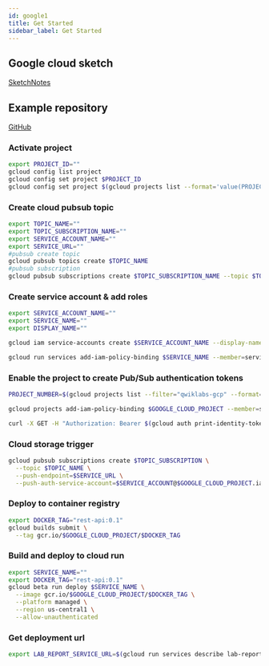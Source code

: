 ```yaml
---
id: google1
title: Get Started
sidebar_label: Get Started
---
```


## Google cloud sketch
[SketchNotes](https://thecloudgirl.dev/)   

## Example repository
[GitHub](https://github.com/rosera/pet-theory.git)

### Activate project

```bash
export PROJECT_ID=""
gcloud config list project
gcloud config set project $PROJECT_ID
gcloud config set project $(gcloud projects list --format='value(PROJECT_ID)' --filter='qwiklabs-gcp')
```

### Create cloud pubsub topic
```bash
export TOPIC_NAME=""
export TOPIC_SUBSCRIPTION_NAME=""
export SERVICE_ACCOUNT_NAME=""
export SERVICE_URL=""
#pubsub create topic
gcloud pubsub topics create $TOPIC_NAME
#pubsub subscription
gcloud pubsub subscriptions create $TOPIC_SUBSCRIPTION_NAME --topic $TOPIC_NAME --push-endpoint=$SERVICE_URL --push-auth-service-account=$SERVICE_ACCOUNT_NAME@$GOOGLE_CLOUD_PROJECT.iam.gserviceaccount.com
```

### Create service account & add roles

```bash
export SERVICE_ACCOUNT_NAME=""
export SERVICE_NAME=""
export DISPLAY_NAME=""

gcloud iam service-accounts create $SERVICE_ACCOUNT_NAME --display-name $DISPLAY_NAME

gcloud run services add-iam-policy-binding $SERVICE_NAME --member=serviceAccount:$SERVICE_ACCOUNT_NAME@$GOOGLE_CLOUD_PROJECT.iam.gserviceaccount.com --role=roles/run.invoker --region us-central1 --platform managed
```

### Enable the project to create Pub/Sub authentication tokens
```bash
PROJECT_NUMBER=$(gcloud projects list --filter="qwiklabs-gcp" --format='value(PROJECT_NUMBER)')

gcloud projects add-iam-policy-binding $GOOGLE_CLOUD_PROJECT --member=serviceAccount:service-$PROJECT_NUMBER@gcp-sa-pubsub.iam.gserviceaccount.com --role=roles/iam.serviceAccountTokenCreator

curl -X GET -H "Authorization: Bearer $(gcloud auth print-identity-token)" $SERVICE_URL
```

### Cloud storage trigger
```bash
gcloud pubsub subscriptions create $TOPIC_SUBSCRIPTION \
  --topic $TOPIC_NAME \
  --push-endpoint=$SERVICE_URL \
  --push-auth-service-account=$SERVICE_ACCOUNT@$GOOGLE_CLOUD_PROJECT.iam.gserviceaccount.com
```

### Deploy to container registry
```bash
export DOCKER_TAG="rest-api:0.1"
gcloud builds submit \
  --tag gcr.io/$GOOGLE_CLOUD_PROJECT/$DOCKER_TAG
```

### Build and deploy to cloud run
```bash
export SERVICE_NAME=""
export DOCKER_TAG="rest-api:0.1"
gcloud beta run deploy $SERVICE_NAME \
  --image gcr.io/$GOOGLE_CLOUD_PROJECT/$DOCKER_TAG \
  --platform managed \
  --region us-central1 \
  --allow-unauthenticated
```

### Get deployment url
```bash
export LAB_REPORT_SERVICE_URL=$(gcloud run services describe lab-report-service --platform managed --region us-central1 --format="value(status.address.url)")
```
